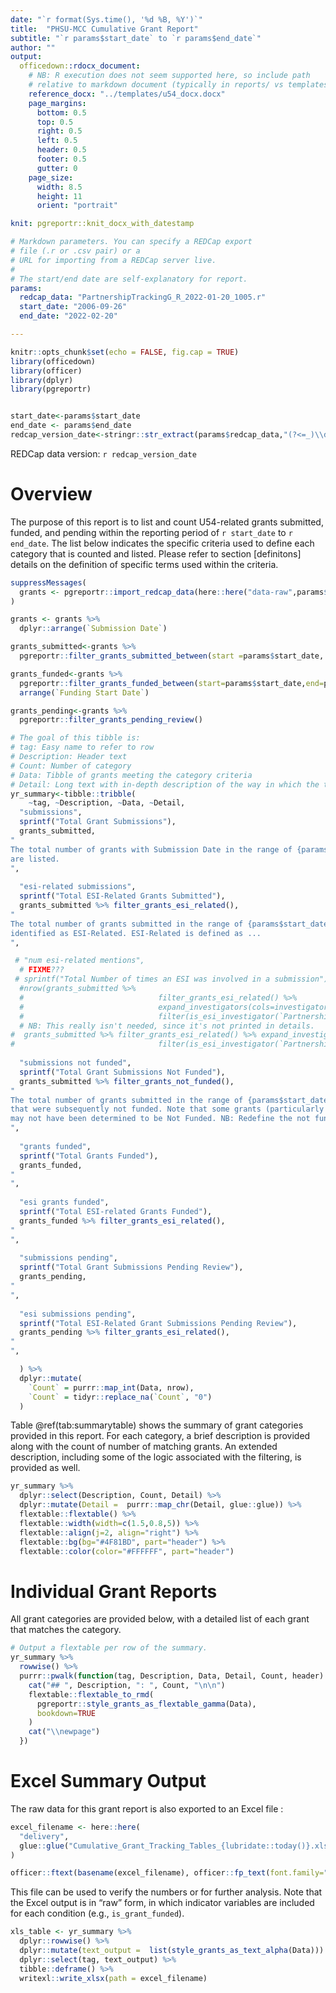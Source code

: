 ```yaml
---
date: "`r format(Sys.time(), '%d %B, %Y')`"
title:  "PHSU-MCC Cumulative Grant Report"
subtitle: "`r params$start_date` to `r params$end_date`"
author: ""
output: 
  officedown::rdocx_document:
    # NB: R execution does not seem supported here, so include path 
    # relative to markdown document (typically in reports/ vs templates/).
    reference_docx: "../templates/u54_docx.docx"
    page_margins:
      bottom: 0.5
      top: 0.5
      right: 0.5
      left: 0.5
      header: 0.5
      footer: 0.5
      gutter: 0
    page_size:
      width: 8.5
      height: 11
      orient: "portrait"

knit: pgreportr::knit_docx_with_datestamp

# Markdown parameters. You can specify a REDCap export
# file (.r or .csv pair) or a
# URL for importing from a REDCap server live.
#
# The start/end date are self-explanatory for report.
params:
  redcap_data: "PartnershipTrackingG_R_2022-01-20_1005.r"
  start_date: "2006-09-26"
  end_date: "2022-02-20"

---
```


```r
knitr::opts_chunk$set(echo = FALSE, fig.cap = TRUE)
library(officedown)
library(officer)
library(dplyr)
library(pgreportr)


start_date<-params$start_date
end_date <- params$end_date
redcap_version_date<-stringr::str_extract(params$redcap_data,"(?<=_)\\d{4}-\\d\\d-\\d\\d(?=_)")
```

REDCap data version: `r redcap_version_date`

<!---BLOCK_TOC--->

\newpage


# Overview

The purpose of this report is to list and count U54-related grants submitted, funded, and pending within the reporting period of `r start_date` to `r end_date`. The list below indicates the specific criteria used to define each category that is counted and listed. Please refer to section [definitons] details on the definition of specific terms used within the criteria.


```r
suppressMessages(
  grants <- pgreportr::import_redcap_data(here::here("data-raw",params$redcap_data))
)
```

```r

grants <- grants %>%
  dplyr::arrange(`Submission Date`)

grants_submitted<-grants %>%
  pgreportr::filter_grants_submitted_between(start =params$start_date, end=params$end_date)

grants_funded<-grants %>%
  pgreportr::filter_grants_funded_between(start=params$start_date,end=params$end_date) %>%
  arrange(`Funding Start Date`)

grants_pending<-grants %>%
  pgreportr::filter_grants_pending_review() 
```

```r

# The goal of this tibble is:
# tag: Easy name to refer to row
# Description: Header text
# Count: Number of category
# Data: Tibble of grants meeting the category criteria
# Detail: Long text with in-depth description of the way in which the table is derived.
yr_summary<-tibble::tribble(
    ~tag, ~Description, ~Data, ~Detail,
  "submissions",
  sprintf("Total Grant Submissions"), 
  grants_submitted,
"
The total number of grants with Submission Date in the range of {params$start_date} to {params$end_date}
are listed.
",
  
  "esi-related submissions",
  sprintf("Total ESI-Related Grants Submitted"), 
  grants_submitted %>% filter_grants_esi_related(),
"
The total number of grants submitted in the range of {params$start_date} to {params$end_date} that are
identified as ESI-Related. ESI-Related is defined as ...
",

 # "num esi-related mentions",
  # FIXME???
 # sprintf("Total Number of times an ESI was involved in a submission"),
  #nrow(grants_submitted %>% 
  #                              filter_grants_esi_related() %>%
  #                              expand_investigators(cols=investigators) %>%
  #                              filter(is_esi_investigator(`Partnership Role`))),
  # NB: This really isn't needed, since it's not printed in details.
#  grants_submitted %>% filter_grants_esi_related() %>% expand_investigators(cols=investigators) %>%
#                                filter(is_esi_investigator(`Partnership Role`)),
  
  "submissions not funded",
  sprintf("Total Grant Submissions Not Funded"), 
  grants_submitted %>% filter_grants_not_funded(),
"
The total number of grants submitted in the range of {params$start_date} to {params$end_date}
that were subsequently not funded. Note that some grants (particularly toward the end of the range)
may not have been determined to be Not Funded. NB: Redefine the not funded, it is plus 6 mo inferred?
",
  
  "grants funded",
  sprintf("Total Grants Funded"), 
  grants_funded,
"
",
  
  "esi grants funded",
  sprintf("Total ESI-related Grants Funded"), 
  grants_funded %>% filter_grants_esi_related(),
"
",
  
  "submissions pending",
  sprintf("Total Grant Submissions Pending Review"),
  grants_pending,
"
",
  
  "esi submissions pending",
  sprintf("Total ESI-Related Grant Submissions Pending Review"), 
  grants_pending %>% filter_grants_esi_related(),
"
",

  ) %>%
  dplyr::mutate(
    `Count` = purrr::map_int(Data, nrow),
    `Count` = tidyr::replace_na(`Count`, "0")
  )
```


Table \@ref(tab:summarytable) shows the summary of grant categories provided in this report. For each category, a brief 
description is provided along with the count of number of matching grants. An extended description,
including some of the logic associated with the filtering, is provided as well.

```r
yr_summary %>%
  dplyr::select(Description, Count, Detail) %>%
  dplyr::mutate(Detail =  purrr::map_chr(Detail, glue::glue)) %>%
  flextable::flextable() %>%
  flextable::width(width=c(1.5,0.8,5)) %>%
  flextable::align(j=2, align="right") %>%
  flextable::bg(bg="#4F81BD", part="header") %>%
  flextable::color(color="#FFFFFF", part="header") 


```

\newpage

# Individual Grant Reports

All grant categories are provided below, with a detailed list of each grant that matches the category.

```r
# Output a flextable per row of the summary.
yr_summary %>%
  rowwise() %>%
  purrr::pwalk(function(tag, Description, Data, Detail, Count, header) {
    cat("## ", Description, ": ", Count, "\n\n")
    flextable::flextable_to_rmd(
      pgreportr::style_grants_as_flextable_gamma(Data),
      bookdown=TRUE
    )
    cat("\\newpage")
  })

```

# Excel Summary Output

The raw data for this grant report is also exported to an Excel file :

```r
excel_filename <- here::here(
  "delivery",
  glue::glue("Cumulative_Grant_Tracking_Tables_{lubridate::today()}.xlsx")
)

officer::ftext(basename(excel_filename), officer::fp_text(font.family="Courier New"))
```

This file can be used to verify the numbers or for further analysis. Note that the Excel 
output is in "raw" form, in which indicator variables are included for each condition (e.g., `is_grant_funded`).

```r
xls_table <- yr_summary %>%
  dplyr::rowwise() %>%
  dplyr::mutate(text_output =  list(style_grants_as_text_alpha(Data))) %>%
  dplyr::select(tag, text_output) %>%
  tibble::deframe() %>%
  writexl::write_xlsx(path = excel_filename)
```


